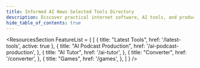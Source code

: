```yaml
---
title: Informed AI News Selected Tools Directory
description: Discover practical internet software, AI tools, and products of 2024 through the Informed AI News Selected Tools Directory!
hide_table_of_contents: true
---
```



<ResourcesSection 
    FeatureList = {
        [
            {
                title: "Latest Tools",
                href: '/latest-tools',
                active: true
            },
            {
                title: "AI Podcast Production",
                href: '/ai-podcast-production',
            },
            {
                title: "AI Tutor",
                href: '/ai-tutor',
            },
            {
                title: "Converter",
                href: '/converter',
            },
            {
                title: "Games",
                href: '/games',
            },
        ]
    }
/>


<CardGrid>
    <CardItem truncate 
        title="Chained Together" 
        imgsrc="https://chainedtogether.top/img/header.jpg"
        sources="https://chainedtogether.top/" 
        href="/tools/chainedtogether"
        info="Chained Together is more than just a game; it is a marvelous adventure about trust, rapport, and teamwork. Each player is an indispensable link, and every decision you make could potentially influence the fate of the entire team." 
    />
	<CardItem truncate 
        title="svgtoico" 
        imgsrc="https://image.informedainews.com/svgtoicosm.jpeg"
        sources="https://www.svgtoico.net/" 
        href="/tools/svgtoico"
        info="With this free online SVG to ICO conversion tool, you can easily convert SVG files into ICO icons without the need to install any software. The process is simple and convenient." 
    />
	<CardItem truncate 
        title="MakePodcast" 
        imgsrc="https://image.informedainews.com/makepodcastsm.jpeg"
        sources="https://makepodcast.io/" 
        href="/tools/makepodcast"
        info="AI transforms podcasting. Input script, select AI voices, get a polished podcast fast. No voice actors, minimal production time. Ideal for quick, quality audio content." 
    />
    <CardItem truncate 
        title="KnoWhiz" 
        imgsrc="https://image.informedainews.com/KnoWhizsm.jpeg"
        sources="https://freecompress.com/zh-cn/compress-image" 
        href="/tools/knowhiz"
        info="An AI tutor, transforms learning materials into personalized lessons. Input your goals or text, and receive customized content that adjusts based on quiz results. A digital mentor, tailoring knowledge for each individual learner." 
    />
</CardGrid>
